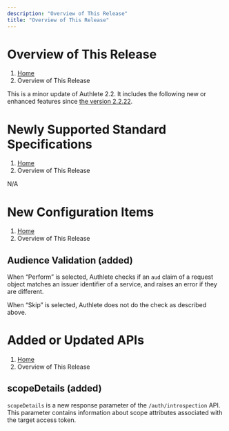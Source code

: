 ```yaml
---
description: "Overview of This Release"
title: "Overview of This Release"
---
```




# Overview of This Release
1. [Home](https://www.authlete.com/)
3. Overview of This Release

This is a minor update of Authlete 2.2. It includes the following new or enhanced features since [the version 2.2.22](../2.2.22).

# Newly Supported Standard Specifications
1. [Home](https://www.authlete.com/)
3. Overview of This Release

N/A

# New Configuration Items
1. [Home](https://www.authlete.com/)
3. Overview of This Release

## Audience Validation (added)

When “Perform” is selected, Authlete checks if an `aud` claim of a request object matches an issuer identifier of a service, and raises an error if they are different.

When “Skip” is selected, Authlete does not do the check as described above.

# Added or Updated APIs
1. [Home](https://www.authlete.com/)
3. Overview of This Release

## scopeDetails (added)

`scopeDetails` is a new response parameter of the `/auth/introspection` API. This parameter contains information about scope attributes associated with the target access token.
